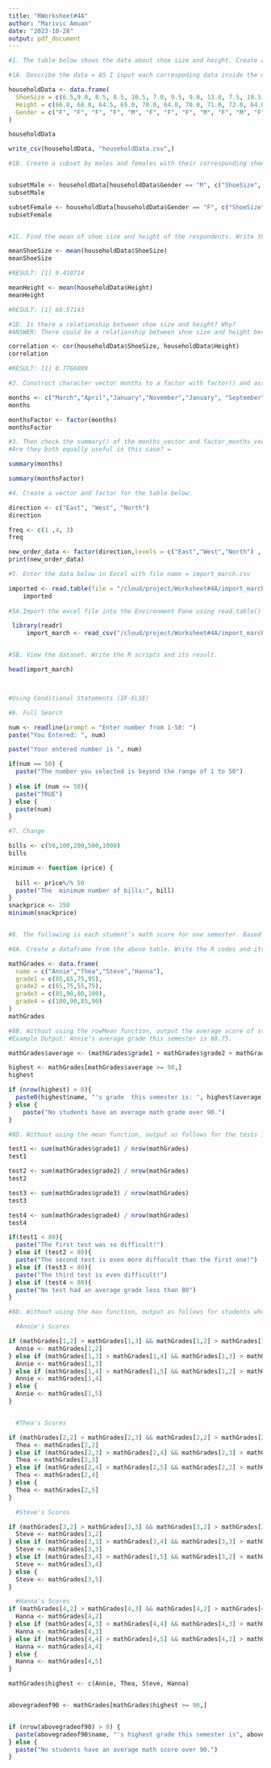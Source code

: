 ```yaml
---
title: "RWorksheet#4A"
author: "Marivic Amuan"
date: "2023-10-28"
output: pdf_document
---
```


```r
#1. The table below shows the data about shoe size and height. Create a data frame.

#1A. Describe the data = AS I input each correspoding data inside the data frame, the data.frame allows me to create a table file to show the inputted datas.

householdData <- data.frame(
  ShoeSize = c(6.5,9.0, 8.5, 8.5, 10.5, 7.0, 9.5, 9.0, 13.0, 7.5, 10.5, 8.5, 12.0, 10.5, 13.0, 11.5, 8.5, 5.0, 10.0, 6.5, 7.5, 8.5, 10.5, 8.5, 10.5, 11.0, 9.0, 13.0),
  Height = c(66.0, 68.0, 64.5, 65.0, 70.0, 64.0, 70.0, 71.0, 72.0, 64.0, 74.5, 67.0, 71.0, 71.0, 77.0, 72.0, 59.0, 62.0, 72.0, 66.0, 64.0, 67.0, 73.0, 69.0, 72.0, 70.0, 69.0, 70.0),
  Gender = c("F", "F", "F", "F", "M", "F", "F", "F", "M", "F", "M", "F", "M", "M", "M", "M", "F", "F", "M", "F", "F", "M", "M", "F", "M", "M", "M", "M")
)

householdData

write_csv(householdData, "householdData.csv",)

```

``` r
#1B. Create a subset by males and females with their corresponding shoe size and height. What its result? Show the R scripts.


subsetMale <- householdData[householdData$Gender == "M", c("ShoeSize", "Height", "Gender")]
subsetMale

subsetFemale <- householdData[householdData$Gender == "F", c("ShoeSize", "Height", "Gender")]
subsetFemale


#1C. Find the mean of shoe size and height of the respondents. Write the R scripts and its result.

meanShoeSize <- mean(householdData$ShoeSize)
meanShoeSize

#RESULT: [1] 9.410714

meanHeight <- mean(householdData$Height)
meanHeight

#RESULT: [1] 68.57143

#1D. Is there a relationship between shoe size and height? Why? 
#ANSWER: There could be a relationship between shoe size and height because 

correlation <- cor(householdData$ShoeSize, householdData$Height)
correlation

#RESULT: [1] 0.7766089
```

``` r
#2. Construct character vector months to a factor with factor() and assign the result to factor_months_vector. Print out factor_months_vector and assert that R prints out the factor levels below the actual values.

months <- c("March","April","January","November","January", "September","October","September","November","August", "January","November","November","February","May","August", "July","December","August","August","September","November","February", "April")
months

monthsFactor <- factor(months)
monthsFactor
```

``` r
#3. Then check the summary() of the months_vector and factor_months_vector. Interpret the results of both vectors. 
#Are they both equally useful in this case? =

summary(months)

summary(monthsFactor)

#4. Create a vector and factor for the table below.

direction <- c("East", "West", "North")
direction

freq <- c(1 ,4, 3)
freq

new_order_data <- factor(direction,levels = c("East","West","North") , c(1,4,3))
print(new_order_data)

#5. Enter the data below in Excel with file name = import_march.csv

imported <- read.table(file = "/cloud/project/Worksheet#4A/import_march.csv", header = TRUE, sep = ",")
    imported
    
#5A.Import the excel file into the Environment Pane using read.table() function. Write the code.

 library(readr)
     import_march <- read_csv("/cloud/project/Worksheet#4A/import_march.csv")


#5B. View the dataset. Write the R scripts and its result.

head(import_march)



#Using Conditional Statements (IF-ELSE)

#6. Full Search

num <- readline(prompt = "Enter number from 1-50: ")
paste("You Entered: ", num)

paste("Your entered number is ", num)

if(num == 50) {
  paste("The number you selected is beyond the range of 1 to 50")
  
} else if (num <= 50){
  paste("TRUE")
} else {
  paste(num)
}

#7. Change

bills <- c(50,100,200,500,1000)
bills

minimum <- function (price) {
  
  bill <- price%/% 50 
  paste("The  minimum number of bills:", bill)
}
snackprice <- 250
minimum(snackprice)


#8. The following is each student’s math score for one semester. Based on this, answer the following questions.

#8A. Create a dataframe from the above table. Write the R codes and its output.

mathGrades <- data.frame(
  name = c("Annie","Thea","Steve","Hanna"),
  grade1 = c(85,65,75,95),
  grade2 = c(65,75,55,75),
  grade3 = c(85,90,80,100),
  grade4 = c(100,90,85,90)
)
mathGrades

#8B. Without using the rowMean function, output the average score of students whose average math score over 90 points during the semester. write R code and its output.
#Example Output: Annie’s average grade this semester is 88.75.

mathGrades$average <- (mathGrades$grade1 + mathGrades$grade2 + mathGrades$grade3 + mathGrades$grade4) /4

highest <- mathGrades[mathGrades$average >= 90,]
highest

if (nrow(highest) > 0){
  paste0(highest$name, "'s grade  this semester is: ", highest$average)
} else {
    paste("No students have an average math grade over 90.")
}

#8D. Without using the mean function, output as follows for the tests in which the average score was less than 80 out of 4 tests.

test1 <- sum(mathGrades$grade1) / nrow(mathGrades)
test1

test2 <- sum(mathGrades$grade2) / nrow(mathGrades)
test2

test3 <- sum(mathGrades$grade3) / nrow(mathGrades)
test3

test4 <- sum(mathGrades$grade4) / nrow(mathGrades)
test4

if(test1 < 80){
  paste("The first test was so difficult!")
} else if (test2 < 80){
  paste("The second test is even more diffucult than the first one!")
} else if (test3 < 80){
  paste("The third test is even difficult!")
} else if (test4 < 80){
  paste("No test had an average grade less than 80")
}

#8D. Without using the max function, output as follows for students whose highest score for a semester exceeds 90 points.

  #Annie's Scores

if (mathGrades[1,2] > mathGrades[1,3] && mathGrades[1,2] > mathGrades[1,4] && mathGrades[1,2] > mathGrades[1,5]) {
  Annie <- mathGrades[1,2]
} else if (mathGrades[1,3] > mathGrades[1,4] && mathGrades[1,3] > mathGrades[1,5]) {
  Annie <- mathGrades[1,3]
} else if (mathGrades[1,4] > mathGrades[1,5] && mathGrades[1,2] > mathGrades[1,5]) {
  Annie <- mathGrades[1,4]
} else {
  Annie <- mathGrades[1,5]
}


  #Thea's Scores

if (mathGrades[2,2] > mathGrades[2,3] && mathGrades[2,2] > mathGrades[2,4] && mathGrades[2,2] > mathGrades[2,5]) {
  Thea <- mathGrades[2,2]
} else if (mathGrades[2,3] > mathGrades[2,4] && mathGrades[2,3] > mathGrades[2,5]) {
  Thea <- mathGrades[2,3]
} else if (mathGrades[2,4] > mathGrades[2,5] && mathGrades[2,2] > mathGrades[2,5]) {
  Thea <- mathGrades[2,4]
} else {
  Thea <- mathGrades[2,5]
}

  #Steve's Scores

if (mathGrades[3,2] > mathGrades[3,3] && mathGrades[3,2] > mathGrades[3,4] && mathGrades[3,2] > mathGrades[3,5]) {
  Steve <- mathGrades[3,2]
} else if (mathGrades[3,3] > mathGrades[3,4] && mathGrades[3,3] > mathGrades[3,5]) {
  Steve <- mathGrades[3,3]
} else if (mathGrades[3,4] > mathGrades[3,5] && mathGrades[3,2] > mathGrades[3,5]) {
  Steve <- mathGrades[3,4]
} else {
  Steve <- mathGrades[3,5]
}

  #Hanna's Scores
if (mathGrades[4,2] > mathGrades[4,3] && mathGrades[4,2] > mathGrades[4,4] && mathGrades[4,2] > mathGrades[4,5]) {
  Hanna <- mathGrades[4,2]
} else if (mathGrades[4,3] > mathGrades[4,4] && mathGrades[4,3] > mathGrades[4,5]) {
  Hanna <- mathGrades[4,3]
} else if (mathGrades[4,4] > mathGrades[4,5] && mathGrades[4,2] > mathGrades[4,5]) {
  Hanna <- mathGrades[4,4]
} else {
  Hanna <- mathGrades[4,5]
}

mathGrades$highest <- c(Annie, Thea, Steve, Hanna)


abovegradeof90 <- mathGrades[mathGrades$highest >= 90,]


if (nrow(abovegradeof90) > 0) {
  paste(abovegradeof90$name, "'s highest grade this semester is", abovegradeof90$highest)
} else {
  paste("No students have an average math score over 90.")
}
```

